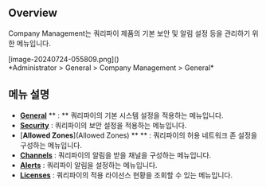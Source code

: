 ## Overview
Company Management는 쿼리파이 제품의 기본 보안 및 알림 설정 등을 관리하기 위한 메뉴입니다.

<p align="center">
<div>[image-20240724-055809.png]()</div>
*Administrator &gt; General &gt; Company Management &gt; General*
</p>



## 메뉴 설명
* [**General**](General) ** : ** 쿼리파이의 기본 시스템 설정을 적용하는 메뉴입니다.
* [**Security**](Security) : 쿼리파이의 보안 설정을 적용하는 메뉴입니다.
* [**Allowed Zones**](Allowed Zones) ** ** : 쿼리파이의 허용 네트워크 존 설정을 구성하는 메뉴입니다.
* [**Channels**](Channels) : 쿼리파이의 알림을 받을 채널을 구성하는 메뉴입니다.
* [**Alerts**](Alerts) : 쿼리파이 알림을 설정하는 메뉴입니다.
* [**Licenses**](Licenses) : 쿼리파이의 적용 라이선스 현황을 조회할 수 있는 메뉴입니다.
